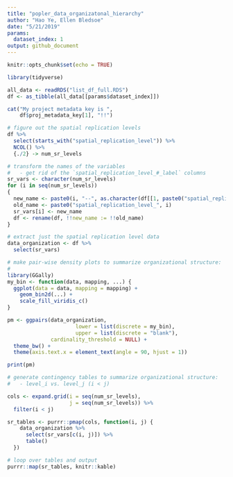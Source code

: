 ```yaml
---
title: "popler_data_organizatonal_hierarchy"
author: "Hao Ye, Ellen Bledsoe"
date: "5/21/2019"
params:
  dataset_index: 1
output: github_document
---
```


```r
knitr::opts_chunk$set(echo = TRUE)
```

```r
library(tidyverse)

all_data <- readRDS("list_df_full.RDS")
df <- as_tibble(all_data[[params$dataset_index]])

cat("My project metadata key is ", 
    df$proj_metadata_key[1], "!!")
```

```r
# figure out the spatial replication levels
df %>% 
  select(starts_with("spatial_replication_level")) %>%
  NCOL() %>%
  {./2} -> num_sr_levels
```

```r
# transform the names of the variables
#   - get rid of the `spatial_replication_level_#_label` columns
sr_vars <- character(num_sr_levels)
for (i in seq(num_sr_levels))
{
  new_name <- paste0(i, "--", as.character(df[[1, paste0("spatial_replication_level_", i, "_label")]]))
  old_name <- paste0("spatial_replication_level_", i)
  sr_vars[i] <- new_name
  df <- rename(df, !!new_name := !!old_name)
}
```

```r
# extract just the spatial replication level data
data_organization <- df %>%
  select(sr_vars)
```

```r
# make pair-wise density plots to summarize organizational structure:
# 
library(GGally)
my_bin <- function(data, mapping, ...) {
  ggplot(data = data, mapping = mapping) +
    geom_bin2d(...) +
    scale_fill_viridis_c()
}

pm <- ggpairs(data_organization, 
                      lower = list(discrete = my_bin), 
                      upper = list(discrete = "blank"), 
              cardinality_threshold = NULL) + 
  theme_bw() + 
  theme(axis.text.x = element_text(angle = 90, hjust = 1))

print(pm)
```

```r
# generate contingency tables to summarize organizational structure:
#   - level_i vs. level_j (i < j)

cols <- expand.grid(i = seq(num_sr_levels), 
                    j = seq(num_sr_levels)) %>%
  filter(i < j)

sr_tables <- purrr::pmap(cols, function(i, j) {
    data_organization %>%
      select(sr_vars[c(i, j)]) %>%
      table()
  })
```

```r
# loop over tables and output
purrr::map(sr_tables, knitr::kable)
```
